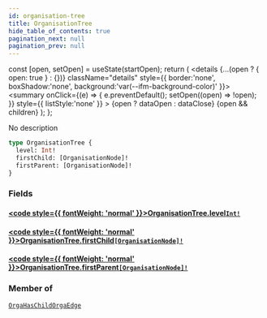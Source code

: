 ```yaml
---
id: organisation-tree
title: OrganisationTree
hide_table_of_contents: true
pagination_next: null
pagination_prev: null
---
```







  const [open, setOpen] = useState(startOpen);
  return (
    <details {...(open ? { open: true } : {})} className="details" style={{ border:'none', boxShadow:'none', background:'var(--ifm-background-color)' }}>
      <summary
        onClick={(e) => {
          e.preventDefault();
          setOpen((open) => !open);
        }}
        style={{ listStyle:'none' }}
      >
      {open ? dataOpen : dataClose}
      </summary>
      {open && children}
    </details>
  );
};




No description


```graphql
type OrganisationTree {
  level: Int!
  firstChild: [OrganisationNode]!
  firstParent: [OrganisationNode]!
}
```




### Fields

#### [<code style={{ fontWeight: 'normal' }}>OrganisationTree.<b>level</b></code>](#)<Bullet />[`Int!`](/cris/scalars/int) <Badge class="secondary" text="non-null"/> <Badge class="secondary" text="scalar"/>
> 
> 

#### [<code style={{ fontWeight: 'normal' }}>OrganisationTree.<b>firstChild</b></code>](#)<Bullet />[`[OrganisationNode]!`](/cris/objects/organisation-node) <Badge class="secondary" text="non-null"/> <Badge class="secondary" text="object"/>
> 
> 

#### [<code style={{ fontWeight: 'normal' }}>OrganisationTree.<b>firstParent</b></code>](#)<Bullet />[`[OrganisationNode]!`](/cris/objects/organisation-node) <Badge class="secondary" text="non-null"/> <Badge class="secondary" text="object"/>
> 
> 



### Member of

[`OrgaHasChildOrgaEdge`](/cris/objects/orga-has-child-orga-edge)  <Badge class="secondary" text="object"/>


